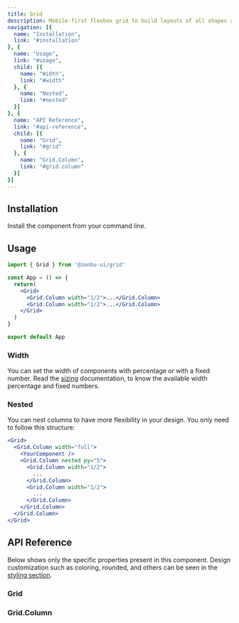 ```yaml
---
title: Grid
description: Mobile-first flexbox grid to build layouts of all shapes and sizes.
navigation: [{
  name: "Installation",
  link: "#installation"
}, {
  name: "Usage",
  link: "#usage",
  child: [{
    name: "Width",
    link: "#width"
  }, {
    name: "Nested",
    link: "#nested"
  }]
}, {
  name: "API Reference",
  link: "#api-reference",
  child: [{
    name: "Grid",
    link: "#grid"
  }, {
    name: "Grid.Column",
    link: "#grid.column"
  }]
}]
---
```


## Installation
Install the component from your command line.

<NpmInstall packageName="@zenbu-ui/grid" />

## Usage
```jsx
import { Grid } from '@zenbu-ui/grid'

const App = () => {
  return(
    <Grid>
      <Grid.Column width="1/2">...</Grid.Column>
      <Grid.Column width="1/2">...</Grid.Column>
    </Grid>
  )
}

export default App
```

### Width
You can set the width of components with percentage or with a fixed number. Read the [sizing](/docs/sizing) documentation, to know the available width percentage and fixed numbers.

<PreviewGridWidth />

### Nested
You can nest columns to have more flexibility in your design. You only need to follow this structure:

<PreviewGridNested />

```jsx
<Grid>
  <Grid.Column width="full">
    <YourComponent />
    <Grid.Column nested py="5">
      <Grid.Column width="1/2">
        ...
      </Grid.Column>
      <Grid.Column width="1/2">
        ...
      </Grid.Column>
    </Grid.Column>
  </Grid.Column>
</Grid>
```

## API Reference
Below shows only the specific properties present in this component. Design customization such as coloring, rounded, and others can be seen in the [styling section](/docs/styling).

### Grid
<GridProps />

### Grid.Column
<GridColumnProps />
